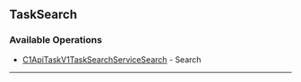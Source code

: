 
## TaskSearch

### Available Operations

* [C1ApiTaskV1TaskSearchServiceSearch](/resources/task_search/c1_api_task_v1_task_search_service_search) - Search

---
<C1ApiTaskV1TaskSearchServiceSearch />
